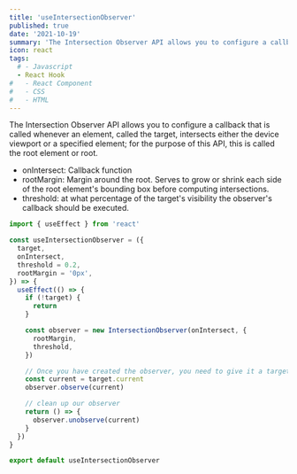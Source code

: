 ```yaml
---
title: 'useIntersectionObserver'
published: true
date: '2021-10-19'
summary: 'The Intersection Observer API allows you to configure a callback that is called whenever an element intersects either the device viewport.'
icon: react
tags:
  # - Javascript
  - React Hook
#   - React Component
#   - CSS
#   - HTML
---
```


The Intersection Observer API allows you to configure a callback that is called whenever an element, called the target, intersects either the device viewport or a specified element; for the purpose of this API, this is called the root element or root.

- onIntersect: Callback function
- rootMargin: Margin around the root. Serves to grow or shrink each side of the root element's bounding box before computing intersections.
- threshold: at what percentage of the target's visibility the observer's callback should be executed.

<CodeBlock>

```js title="useIntersectionObserver.js"
import { useEffect } from 'react'

const useIntersectionObserver = ({
  target,
  onIntersect,
  threshold = 0.2,
  rootMargin = '0px',
}) => {
  useEffect(() => {
    if (!target) {
      return
    }

    const observer = new IntersectionObserver(onIntersect, {
      rootMargin,
      threshold,
    })

    // Once you have created the observer, you need to give it a target element to watch
    const current = target.current
    observer.observe(current)

    // clean up our observer
    return () => {
      observer.unobserve(current)
    }
  })
}

export default useIntersectionObserver
```

</CodeBlock>
